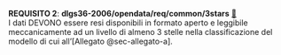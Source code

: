 ::: {#req-2 .callout-important appearance="simple" icon=false}
[**REQUISITO 2**]{.testo-rosso}: **dlgs36-2006/opendata/req/common/3stars** [🔗](#req-2){.link-req}<br>
I dati DEVONO essere resi disponibili in formato aperto e leggibile meccanicamente ad un livello di almeno 3 stelle nella classificazione del modello di cui all'[Allegato @sec-allegato-a].
:::
